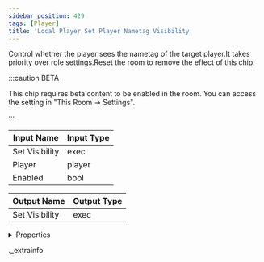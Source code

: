 ```yaml
---
sidebar_position: 429
tags: [Player]
title: 'Local Player Set Player Nametag Visibility'
---
```


Control whether the player sees the nametag of the target player.It takes priority over role settings.Reset the room to remove the effect of this chip.

:::caution BETA

This chip requires beta content to be enabled in the room. You can access the setting in "This Room -> Settings".

:::

<IChip uuid="a73655df-b37b-4c02-a19a-4eb05ce75a14" />

| Input Name | Input Type |
|-----------|-----------|
| Set Visibility | exec |
| Player | player |
| Enabled | bool |

| Output Name | Output Type |
|-----------|-----------|
| Set Visibility | exec |


<details>
  <summary>Properties</summary>
  <div>
    <div>
    <table>
      <thead>
        <tr>
          <th>Room availability:</th>
          <th>Available everywhere</th>
        </tr>
        <tr>
          <th>Is beta required?</th>
          <th>Yes</th>
        </tr>
        <tr>
          <th>Is this chip a trolling risk?</th>
          <th>No</th>
        </tr>
        <tr>
          <th>Is this chip a role assignment risk?</th>
          <th>No</th>
        </tr>
        <tr>
          <th>Chip UUID</th>
          <th>a73655df-b37b-4c02-a19a-4eb05ce75a14</th>
        </tr>
      </thead>
    </table>
    </div>
  </div>
</details>

._extrainfo